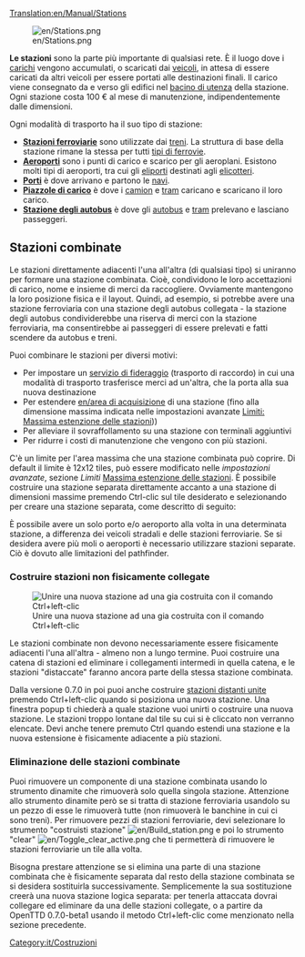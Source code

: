[[Translation:en/Manual/Stations]]

[[File:en/Stations.png|right]]

'''Le stazioni''' sono la parte più importante di qualsiasi rete. È il luogo dove i [[it/Manual/Base Set/Economy/Carico|carichi]] vengono accumulati, o scaricati dai [[it/Manual/Base Set/Vehicles/Veicoli|veicoli]], in attesa di essere caricati da altri veicoli per essere portati alle destinazioni finali. Il carico viene consegnato da e verso gli edifici nel [[it/Manual/Bacino di utenza|bacino di utenza]] della stazione. Ogni stazione costa 100 € al mese di manutenzione, indipendentemente dalle dimensioni.

Ogni modalità di trasporto ha il suo tipo di stazione:
* '''[[it/Manual/Stazione ferroviaria|Stazioni ferroviarie]]''' sono utilizzate dai [[it/Manual/Base Set/Vehicles/Treni|treni]]. La struttura di base della stazione rimane la stessa per tutti [[it/Manual/Tipi di ferrovia|tipi di ferrovie]].
* '''[[it/Aeroporti|Aeroporti]]''' sono i punti di carico e scarico per gli aeroplani. Esistono molti tipi di aeroporti, tra cui gli [[it/Aeroporti#Eliporti|eliporti]] destinati agli [[:Category:it/Elicotteri|elicotteri]].
* '''[[it/Porti|Porti]]''' è dove arrivano e partono le [[it/Navi|navi]].
* '''[[it/Piazzole di carico|Piazzole di carico]]''' è dove i [[it/Camion|camion]] e [[it/Manual/Tranvie|tram]] caricano e scaricano il loro carico.
* '''[[it/Stazione degli autobus|Stazione degli autobus]]''' è dove gli [[it/Autobus|autobus]] e [[it/Manual/Tranvie|tram]] prelevano e lasciano passeggeri.

== Stazioni combinate==
Le stazioni direttamente adiacenti l'una all'altra (di qualsiasi tipo) si uniranno per formare una stazione combinata. Cioè, condividono le loro accettazioni di carico, nome e insieme di merci da raccogliere. Ovviamente mantengono la loro posizione fisica e il layout. Quindi, ad esempio, si potrebbe avere una stazione ferroviaria con una stazione degli autobus collegata - la stazione degli autobus condividerebbe una riserva di merci con la stazione ferroviaria, ma consentirebbe ai passeggeri di essere prelevati e fatti scendere da autobus e treni.

Puoi combinare le stazioni per diversi motivi:
* Per impostare un [[it/Servizio di fideraggio|servizio di fideraggio]] (trasporto di raccordo) in cui una modalità di trasporto trasferisce merci ad un'altra, che la porta alla sua nuova destinazione
* Per estendere [[en/area di acquisizione]] di una stazione (fino alla dimensione massima indicata nelle impostazioni avanzate [[it/Impostazioni avanzate#Limiti|Limiti: Massima estenzione delle stazioni]]))
* Per alleviare il sovraffollamento su una stazione con terminali aggiuntivi
* Per ridurre i costi di manutenzione che vengono con più stazioni.

C'è un limite per l'area massima che una stazione combinata può coprire. Di default il limite è 12x12 tiles, può essere modificato nelle ''impostazioni avanzate'', sezione ''Limiti'' [[it/Impostazioni avanzate#Limiti|Massima estenzione delle stazioni]]. È possibile costruire una stazione separata direttamente accanto a una stazione di dimensioni massime premendo Ctrl-clic sul tile desiderato e selezionando per creare una stazione separata, come descritto di seguito:

È possibile avere un solo porto e/o aeroporto alla volta in una determinata stazione, a differenza dei veicoli stradali e delle stazioni ferroviarie. Se si desidera avere più moli o aeroporti è necessario utilizzare stazioni separate. Ciò è dovuto alle limitazioni del pathfinder.

{{it/Nota| Per i giocatori ''Transport Tycoon'' e ''Deluxe'' originali: in OpenTTD puoi connettere due o più stazioni dello stesso tipo (ad es. Stazione ferroviaria convenzionale con stazione monorotaia), simile a ''Chris Sawyer's Locomotion'' ma con una maggiore libertà di estensione.}}

=== Costruire stazioni non fisicamente collegate ===
[[File:en/Comando unisci stazioni CTRL+Left-clic.png|frame|Unire una nuova stazione ad una gia costruita con il comando Ctrl+left-clic]]

Le stazioni combinate non devono necessariamente essere fisicamente adiacenti l'una all'altra - almeno non a lungo termine. Puoi costruire una catena di stazioni ed eliminare i collegamenti intermedi in quella catena, e le stazioni "distaccate" faranno ancora parte della stessa stazione combinata.

Dalla versione 0.7.0 in poi puoi anche costruire [[it/Stazioni distanti unite|stazioni distanti unite]] premendo Ctrl+left-clic quando si posiziona una nuova stazione. Una finestra popup ti chiederà a quale stazione vuoi unirti o costruire una nuova stazione. Le stazioni troppo lontane dal tile su cui si è cliccato non verranno elencate. Devi anche tenere premuto Ctrl quando estendi una stazione e la nuova estensione è fisicamente adiacente a più stazioni.

=== Eliminazione delle stazioni combinate ===
Puoi rimuovere un componente di una stazione combinata usando lo strumento dinamite che rimuoverà solo quella singola stazione. Attenzione allo strumento dinamite però se si tratta di stazione ferroviaria usandolo su un pezzo di esse le rimuoverà tutte (non rimuoverà le banchine in cui ci sono treni). Per rimuovere pezzi di stazioni ferroviarie, devi selezionare lo strumento "costruisti stazione" [[File:en/Build station.png]] e poi lo strumento "clear" [[File:en/Toggle clear active.png]] che ti permetterà di rimuovere le stazioni ferroviarie un tile alla volta.

Bisogna prestare attenzione se si elimina una parte di una stazione combinata che è fisicamente separata dal resto della stazione combinata se si desidera sostituirla successivamente. Semplicemente la sua sostituzione creerà una nuova stazione logica separata: per tenerla attaccata dovrai collegare ed eliminare da una delle stazioni collegate, o a partire da OpenTTD 0.7.0-beta1 usando il metodo Ctrl+left-clic come menzionato nella sezione precedente.

[[Category:it/Costruzioni]]